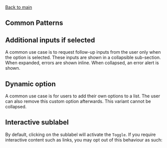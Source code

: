 
<Meta of={ToggleExampleStories} />

[Back to main](/docs/selection-and-input-toggle--docs#variants)

## Common Patterns

## Additional inputs if selected

A common use case is to request follow-up inputs from the user only when the
option is selected. These inputs are shown in a collapsible sub-section. When
expanded, errors are shown inline. When collapsed, an error alert is shown.

<Canvas of={ToggleExampleStories.AdditionalInputs} />

## Dynamic option

A common use case is for users to add their own options to a list. The user can
also remove this custom option afterwards. This variant cannot be collapsed.

<Canvas of={ToggleExampleStories.DynamicOption} />

## Interactive sublabel

By default, clicking on the sublabel will activate the `Toggle`. If you require interactive content such as links,
you may opt out of this behaviour as such:

<Canvas of={ToggleExampleStories.InteractiveSublabel} />
